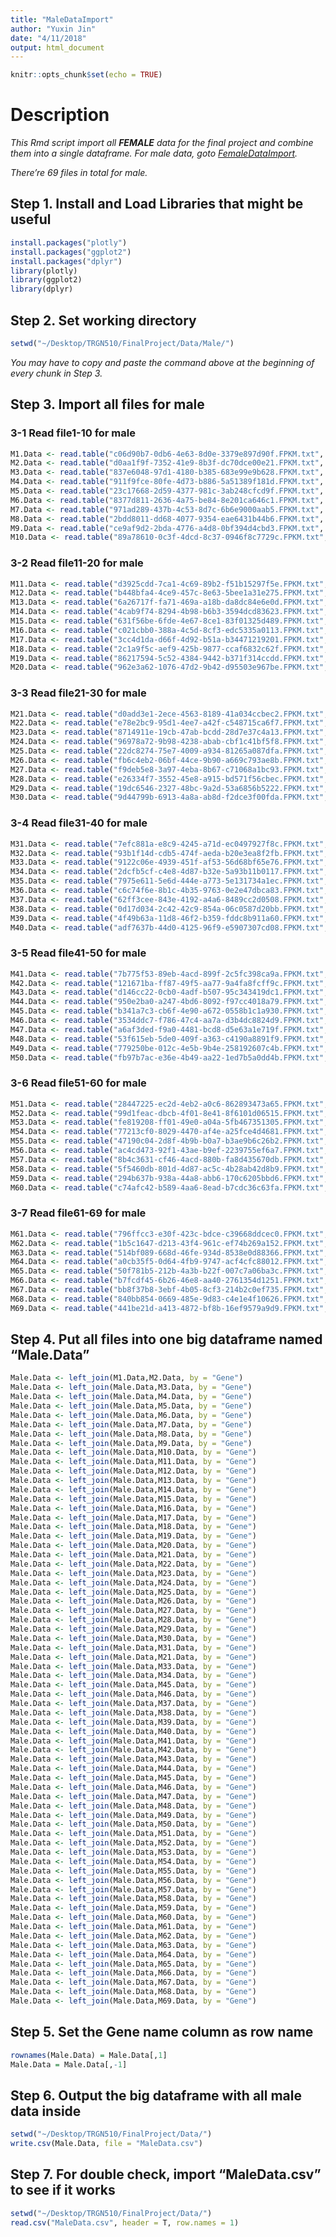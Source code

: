 ```yaml
---
title: "MaleDataImport"
author: "Yuxin Jin"
date: "4/11/2018"
output: html_document
---
```


```r
knitr::opts_chunk$set(echo = TRUE)
```

# Description
*This Rmd script import all **FEMALE** data for the final project and combine them into a single dataframe. For male data, goto [FemaleDataImport](https://github.com/YuxinJin/FinalProject/blob/master/FemaleDataImport.Rmd).*

*There're 69 files in total for male.*

## Step 1. Install and Load Libraries that might be useful
```r
install.packages("plotly")
install.packages("ggplot2")
install.packages("dplyr")
library(plotly)
library(ggplot2)
library(dplyr)
```

## Step 2. Set working directory
```r
setwd("~/Desktop/TRGN510/FinalProject/Data/Male/")
```
*You may have to copy and paste the command above at the beginning of every chunk in Step 3.*

## Step 3. Import all files for male

### 3-1 Read file1-10 for male
```r
M1.Data <- read.table("c06d90b7-0db6-4e63-8d0e-3379e897d90f.FPKM.txt", header = F, col.names = c("Gene", "7783e608-5038-4abc-9285-9e6c58ca7ac1"))
M2.Data <- read.table("d0aa1f9f-7352-41e9-8b3f-dc70dce00e21.FPKM.txt", header = F, col.names = c("Gene", "b2cc40b1-f3d9-4cfc-9c36-59a9510bf12f"))
M3.Data <- read.table("837e6048-97d1-4180-b385-683e99e9b628.FPKM.txt", header = F, col.names = c("Gene", "9ec4ae85-38f6-423e-bff9-1ccffaa59a17"))
M4.Data <- read.table("911f9fce-80fe-4d73-b886-5a51389f181d.FPKM.txt", header = F, col.names = c("Gene", "51de2f4f-a833-4db7-983f-5ee56d670c98"))
M5.Data <- read.table("23c17668-2d59-4377-981c-3ab248cfcd9f.FPKM.txt", header = F, col.names = c("Gene", "ade5b83e-0d5e-4129-8ad0-d473f02bb7b3"))
M6.Data <- read.table("8377d811-2636-4a75-be84-8e201ca646c1.FPKM.txt", header = F, col.names = c("Gene", "15ca6bac-19f2-4a56-a803-0b1d05b8ae47"))
M7.Data <- read.table("971ad289-437b-4c53-8d7c-6b6e9000aab5.FPKM.txt", header = F, col.names = c("Gene", "c6e40493-5c3b-4b90-aab2-a3c3b2621a01"))
M8.Data <- read.table("2bdd8011-dd68-4077-9354-eae6431b44b6.FPKM.txt", header = F, col.names = c("Gene", "2c703ece-198f-4aae-9a7b-398c9d50bfaa"))
M9.Data <- read.table("ce9af9d2-2bda-4776-a4d8-0bf394d4cbd3.FPKM.txt", header = F, col.names = c("Gene", "7c4228d5-3df5-4b34-a2e8-9dbe72d228eb"))
M10.Data <- read.table("89a78610-0c3f-4dcd-8c37-0946f8c7729c.FPKM.txt", header = F, col.names = c("Gene", "f7c619ac-9de0-4539-80e7-b96592820646"))
```

### 3-2 Read file11-20 for male
```r
M11.Data <- read.table("d3925cdd-7ca1-4c69-89b2-f51b15297f5e.FPKM.txt", header = F, col.names = c("Gene", "2c141f07-b3fd-401c-a3e5-05e2326c662d"))
M12.Data <- read.table("b448bfa4-4ce9-457c-8e63-5bee1a31e275.FPKM.txt", header = F, col.names = c("Gene", "70d623eb-dabf-40e1-8ca4-47dd171796c7"))
M13.Data <- read.table("6a26717f-fa71-469a-a18b-da8dc84e6e0d.FPKM.txt", header = F, col.names = c("Gene", "23d4aec2-22b0-466f-839b-f16ab75318a7"))
M14.Data <- read.table("4cab9f74-8294-4b98-b6b3-3594dcd83623.FPKM.txt", header = F, col.names = c("Gene", "142bf27f-0ac8-48d3-a49d-a9ee1098bd70"))
M15.Data <- read.table("631f56be-6fde-4e67-8ce1-83f01325d489.FPKM.txt", header = F, col.names = c("Gene", "4032eaec-3dc1-4103-b686-6ec1b6a49520"))
M16.Data <- read.table("c021cbb0-388a-4c5d-8cf3-edc5335a0113.FPKM.txt", header = F, col.names = c("Gene", "1e1b5057-c69c-4bf7-ba3e-bfb727e7a250"))
M17.Data <- read.table("3cc4d1da-d66f-4d92-b51a-b34471219201.FPKM.txt", header = F, col.names = c("Gene", "dc7cfc6b-0884-4e9e-912b-a74d86437470"))
M18.Data <- read.table("2c1a9f5c-aef9-425b-9877-ccaf6832c62f.FPKM.txt", header = F, col.names = c("Gene", "d8b786d6-361c-4ee9-a077-8acc41942558"))
M19.Data <- read.table("86217594-5c52-4384-9442-b371f314ccdd.FPKM.txt", header = F, col.names = c("Gene", "8a6cc766-061f-4d0f-be78-ff3d025b7f25"))
M20.Data <- read.table("962e3a62-1076-47d2-9b42-d95503e967be.FPKM.txt", header = F, col.names = c("Gene", "a56ec80a-c172-42b6-8bef-1565af4d0d86"))
```

### 3-3 Read file21-30 for male
```r
M21.Data <- read.table("d0add3e1-2ece-4563-8189-41a034ccbec2.FPKM.txt", header = F, col.names = c("Gene", "4cdaeaa5-39dc-42eb-81af-bd7be8aec507"))
M22.Data <- read.table("e78e2bc9-95d1-4ee7-a42f-c548715ca6f7.FPKM.txt", header = F, col.names = c("Gene", "e7876b48-7908-4c92-923a-bee5844d98c8"))
M23.Data <- read.table("8714911e-19cb-47ab-bcdd-28d7e37c4a13.FPKM.txt", header = F, col.names = c("Gene", "29a00c22-f407-4d1f-82c0-dcf2b055a422"))
M24.Data <- read.table("96978a72-9b98-4238-abab-cbf1c41bf5f8.FPKM.txt", header = F, col.names = c("Gene", "cc790d6c-b82c-4fd9-b9e0-9e7b2ebc9099"))
M25.Data <- read.table("22dc8274-75e7-4009-a934-81265a087dfa.FPKM.txt", header = F, col.names = c("Gene", "e604b99f-2a9e-4617-b7c7-8c25e7ae9ab1"))
M26.Data <- read.table("fb6c4eb2-06bf-44ce-9b90-a669c793ae8b.FPKM.txt", header = F, col.names = c("Gene", "33866786-1076-4af5-811b-37813ed48f65"))
M27.Data <- read.table("f9deb5e8-3a97-4eba-8b67-c71068a1bc93.FPKM.txt", header = F, col.names = c("Gene", "de43b870-bed8-47fe-a1d7-3851765c6525"))
M28.Data <- read.table("e26334f7-3552-45e8-a915-bd571f56cbec.FPKM.txt", header = F, col.names = c("Gene", "49949615-7cfb-487a-a50e-a5c615d31d64"))
M29.Data <- read.table("19dc6546-2327-48bc-9a2d-53a6856b5222.FPKM.txt", header = F, col.names = c("Gene", "6a87fd02-3e8f-44ae-bff1-8daa195d26d5"))
M30.Data <- read.table("9d44799b-6913-4a8a-ab8d-f2dce3f00fda.FPKM.txt", header = F, col.names = c("Gene", "15ee9008-3c7c-492b-94b2-7a2b38202066"))
```

### 3-4 Read file31-40 for male
```r
M31.Data <- read.table("7efc881a-e8c9-4245-a71d-ec0497927f8c.FPKM.txt", header = F, col.names = c("Gene", "6a6b134e-ba2e-48b5-a66d-40a04e819052"))
M32.Data <- read.table("93b1f14d-cdb5-474f-aeda-b20e3ea8f2fb.FPKM.txt", header = F, col.names = c("Gene", "53023d10-15b0-46fc-b7c2-466036cb7944"))
M33.Data <- read.table("9122c06e-4939-451f-af53-56d68bf65e76.FPKM.txt", header = F, col.names = c("Gene", "eacff948-6fbc-406c-9fa0-4cc0a0ffa69f"))
M34.Data <- read.table("2dcfb5cf-c4e8-4d87-b32e-5a93b11b0117.FPKM.txt", header = F, col.names = c("Gene", "6c9d1cdf-d96e-4a12-ad3a-82e4d6eab0eb"))
M35.Data <- read.table("7975e611-5e6d-444e-a773-5e131734a1ec.FPKM.txt", header = F, col.names = c("Gene", "55f5fd8d-7d6b-4237-b159-e499200bd725"))
M36.Data <- read.table("c6c74f6e-8b1c-4b35-9763-0e2e47dbca83.FPKM.txt", header = F, col.names = c("Gene", "423c0d1f-dab5-4fc6-8f5f-c1e2620327c7"))
M37.Data <- read.table("62ff3cee-843e-4192-a4a6-8489cc2d0508.FPKM.txt", header = F, col.names = c("Gene", "91227cf7-6a6a-41b3-9723-15798681c34c"))
M38.Data <- read.table("0d17d034-2c42-42c9-854a-06c0587d20bb.FPKM.txt", header = F, col.names = c("Gene", "86cfec6d-08f3-44f8-949c-423c401c31b6"))
M39.Data <- read.table("4f49b63a-11d8-46f2-b359-fddc8b911a60.FPKM.txt", header = F, col.names = c("Gene", "9fa01997-49c0-4652-b912-4cea0444cfe4"))
M40.Data <- read.table("adf7637b-44d0-4125-96f9-e5907307cd08.FPKM.txt", header = F, col.names = c("Gene", "66a4a50e-6d79-465a-a949-d352d504240e"))
```

### 3-5 Read file41-50 for male
```r
M41.Data <- read.table("7b775f53-89eb-4acd-899f-2c5fc398ca9a.FPKM.txt", header = F, col.names = c("Gene", "d7ebd61e-86a0-4bf0-8cff-3a1d1874af4b"))
M42.Data <- read.table("121671ba-ff87-49f5-aa77-9a4fa8fcff9c.FPKM.txt", header = F, col.names = c("Gene", "799808bf-b2fb-44b3-b611-7fd3a78bf630"))
M43.Data <- read.table("d146cc22-0cb0-4adf-b507-95c343419dc1.FPKM.txt", header = F, col.names = c("Gene", "6fdb9ff0-47f0-46d0-9ebd-dda684905e08"))
M44.Data <- read.table("950e2ba0-a247-4bd6-8092-f97cc4018a79.FPKM.txt", header = F, col.names = c("Gene", "79d8ffc2-301e-4958-b097-f0f97225583b"))
M45.Data <- read.table("b341a7c3-cb6f-4e90-a672-0558b1c1a930.FPKM.txt", header = F, col.names = c("Gene", "6bb27751-c4c5-425c-be3e-b0f0fc0970ab"))
M46.Data <- read.table("3534ddc7-f786-47c4-aa7a-d3b4dc8824d9.FPKM.txt", header = F, col.names = c("Gene", "e7f70c10-a903-44fc-b6bc-5bdf8a5442d4"))
M47.Data <- read.table("a6af3ded-f9a0-4481-bcd8-d5e63a1e719f.FPKM.txt", header = F, col.names = c("Gene", "58a781c1-2464-4a9d-9ade-7d4fedcd06d3"))
M48.Data <- read.table("53f615eb-5de0-409f-a363-c4190a8891f9.FPKM.txt", header = F, col.names = c("Gene", "2d6cd37d-3ba2-4c38-9959-e021be57d302"))
M49.Data <- read.table("779250be-012c-4e5b-9b4e-258192607c4b.FPKM.txt", header = F, col.names = c("Gene", "008d0418-e5a5-43d0-bc99-77ae9a0d85cf"))
M50.Data <- read.table("fb97b7ac-e36e-4b49-aa22-1ed7b5a0dd4b.FPKM.txt", header = F, col.names = c("Gene", "06def615-6654-4c19-8487-14bbbfa0b174"))
```

### 3-6 Read file51-60 for male
```r
M51.Data <- read.table("28447225-ec2d-4eb2-a0c6-862893473a65.FPKM.txt", header = F, col.names = c("Gene", "d5dde3d8-990f-4419-9e51-bd3d6ec3ef8b"))
M52.Data <- read.table("99d1feac-dbcb-4f01-8e41-8f6101d06515.FPKM.txt", header = F, col.names = c("Gene", "947d45ca-04e0-4f58-b2ec-f4af268bdf29"))
M53.Data <- read.table("fe819208-ff01-49e0-a04a-5fb467351305.FPKM.txt", header = F, col.names = c("Gene", "27169eff-f4fb-4b1d-98fc-b34192b1bd3b"))
M54.Data <- read.table("77213cf0-8029-4470-af4e-a25fce4d4681.FPKM.txt", header = F, col.names = c("Gene", "86bf68be-570a-4113-a252-04178af0100b"))
M55.Data <- read.table("47190c04-2d8f-4b9b-b0a7-b3ae9b6c26b2.FPKM.txt", header = F, col.names = c("Gene", "eb456925-45a8-4cd3-9ac7-5c32818411c3"))
M56.Data <- read.table("ac4cd473-92f1-43ae-b9ef-2239755ef6a7.FPKM.txt", header = F, col.names = c("Gene", "471542b1-d1e2-425f-88b6-a2a5180d44ee"))
M57.Data <- read.table("8b4c3631-cf46-4acd-880b-fa8d435670db.FPKM.txt", header = F, col.names = c("Gene", "9fd7cbab-48bb-487b-94f0-839c73a61ba4"))
M58.Data <- read.table("5f5460db-801d-4d87-ac5c-4b28ab42d8b9.FPKM.txt", header = F, col.names = c("Gene", "f4a5ac67-824c-4468-afaa-e2e58009be09"))
M59.Data <- read.table("294b637b-938a-44a8-abb6-170c6205bbd6.FPKM.txt", header = F, col.names = c("Gene", "7f0fbd05-8379-4af6-8223-b7ee4f176466"))
M60.Data <- read.table("c74afc42-b589-4aa6-8ead-b7cdc36c63fa.FPKM.txt", header = F, col.names = c("Gene", "17aaa4d5-b40a-45d8-addb-c66d6ad587a0"))
```

### 3-7 Read file61-69 for male
```r
M61.Data <- read.table("796ffcc3-e30f-423c-bdce-c39668ddcec0.FPKM.txt", header = F, col.names = c("Gene", "d4aca097-e725-4c1e-b65a-c510db86168d"))
M62.Data <- read.table("1b5c1647-d213-43f4-961c-ef74b269a152.FPKM.txt", header = F, col.names = c("Gene", "89798742-3aad-47e4-a088-a18d8550bf7d"))
M63.Data <- read.table("514bf089-668d-46fe-934d-8538e0d88366.FPKM.txt", header = F, col.names = c("Gene", "54dd6fe2-0edc-465a-92b8-d03edd219b42"))
M64.Data <- read.table("a0cb35f5-0d64-4fb9-9747-acf4cfc88012.FPKM.txt", header = F, col.names = c("Gene", "a95bc26a-1a53-4e03-a071-d9167fd62c97"))
M65.Data <- read.table("50f781b5-212b-4a3b-b22f-007c7a06ba3c.FPKM.txt", header = F, col.names = c("Gene", "48e57991-2c5a-4e45-9e3b-fc3363dd906d"))
M66.Data <- read.table("b7fcdf45-6b26-46e8-aa40-2761354d1251.FPKM.txt", header = F, col.names = c("Gene", "b337fe4d-54ac-43bb-9c3e-7788f6ac15cb"))
M67.Data <- read.table("bb8f37b8-3ebf-4b05-8cf3-214b2c0ef735.FPKM.txt", header = F, col.names = c("Gene", "b0819256-d601-4c12-a79b-47d31f0a1ddc"))
M68.Data <- read.table("840bb854-0669-485e-9d83-c4e1e4f10626.FPKM.txt", header = F, col.names = c("Gene", "	9c38992b-56f2-42e0-b5ea-b529ea228313"))
M69.Data <- read.table("441be21d-a413-4872-bf8b-16ef9579a9d9.FPKM.txt", header = F, col.names = c("Gene", "f88b6003-2955-4d45-9e53-23f768c4f6dd"))
```

## Step 4. Put all files into one big dataframe named "Male.Data"
```r
Male.Data <- left_join(M1.Data,M2.Data, by = "Gene")
Male.Data <- left_join(Male.Data,M3.Data, by = "Gene")
Male.Data <- left_join(Male.Data,M4.Data, by = "Gene")
Male.Data <- left_join(Male.Data,M5.Data, by = "Gene")
Male.Data <- left_join(Male.Data,M6.Data, by = "Gene")
Male.Data <- left_join(Male.Data,M7.Data, by = "Gene")
Male.Data <- left_join(Male.Data,M8.Data, by = "Gene")
Male.Data <- left_join(Male.Data,M9.Data, by = "Gene")
Male.Data <- left_join(Male.Data,M10.Data, by = "Gene")
Male.Data <- left_join(Male.Data,M11.Data, by = "Gene")
Male.Data <- left_join(Male.Data,M12.Data, by = "Gene")
Male.Data <- left_join(Male.Data,M13.Data, by = "Gene")
Male.Data <- left_join(Male.Data,M14.Data, by = "Gene")
Male.Data <- left_join(Male.Data,M15.Data, by = "Gene")
Male.Data <- left_join(Male.Data,M16.Data, by = "Gene")
Male.Data <- left_join(Male.Data,M17.Data, by = "Gene")
Male.Data <- left_join(Male.Data,M18.Data, by = "Gene")
Male.Data <- left_join(Male.Data,M19.Data, by = "Gene")
Male.Data <- left_join(Male.Data,M20.Data, by = "Gene")
Male.Data <- left_join(Male.Data,M21.Data, by = "Gene")
Male.Data <- left_join(Male.Data,M22.Data, by = "Gene")
Male.Data <- left_join(Male.Data,M23.Data, by = "Gene")
Male.Data <- left_join(Male.Data,M24.Data, by = "Gene")
Male.Data <- left_join(Male.Data,M25.Data, by = "Gene")
Male.Data <- left_join(Male.Data,M26.Data, by = "Gene")
Male.Data <- left_join(Male.Data,M27.Data, by = "Gene")
Male.Data <- left_join(Male.Data,M28.Data, by = "Gene")
Male.Data <- left_join(Male.Data,M29.Data, by = "Gene")
Male.Data <- left_join(Male.Data,M30.Data, by = "Gene")
Male.Data <- left_join(Male.Data,M31.Data, by = "Gene")
Male.Data <- left_join(Male.Data,M21.Data, by = "Gene")
Male.Data <- left_join(Male.Data,M33.Data, by = "Gene")
Male.Data <- left_join(Male.Data,M34.Data, by = "Gene")
Male.Data <- left_join(Male.Data,M45.Data, by = "Gene")
Male.Data <- left_join(Male.Data,M46.Data, by = "Gene")
Male.Data <- left_join(Male.Data,M37.Data, by = "Gene")
Male.Data <- left_join(Male.Data,M38.Data, by = "Gene")
Male.Data <- left_join(Male.Data,M39.Data, by = "Gene")
Male.Data <- left_join(Male.Data,M40.Data, by = "Gene")
Male.Data <- left_join(Male.Data,M41.Data, by = "Gene")
Male.Data <- left_join(Male.Data,M42.Data, by = "Gene")
Male.Data <- left_join(Male.Data,M43.Data, by = "Gene")
Male.Data <- left_join(Male.Data,M44.Data, by = "Gene")
Male.Data <- left_join(Male.Data,M45.Data, by = "Gene")
Male.Data <- left_join(Male.Data,M46.Data, by = "Gene")
Male.Data <- left_join(Male.Data,M47.Data, by = "Gene")
Male.Data <- left_join(Male.Data,M48.Data, by = "Gene")
Male.Data <- left_join(Male.Data,M49.Data, by = "Gene")
Male.Data <- left_join(Male.Data,M50.Data, by = "Gene")
Male.Data <- left_join(Male.Data,M51.Data, by = "Gene")
Male.Data <- left_join(Male.Data,M52.Data, by = "Gene")
Male.Data <- left_join(Male.Data,M53.Data, by = "Gene")
Male.Data <- left_join(Male.Data,M54.Data, by = "Gene")
Male.Data <- left_join(Male.Data,M55.Data, by = "Gene")
Male.Data <- left_join(Male.Data,M56.Data, by = "Gene")
Male.Data <- left_join(Male.Data,M57.Data, by = "Gene")
Male.Data <- left_join(Male.Data,M58.Data, by = "Gene")
Male.Data <- left_join(Male.Data,M59.Data, by = "Gene")
Male.Data <- left_join(Male.Data,M60.Data, by = "Gene")
Male.Data <- left_join(Male.Data,M61.Data, by = "Gene")
Male.Data <- left_join(Male.Data,M62.Data, by = "Gene")
Male.Data <- left_join(Male.Data,M63.Data, by = "Gene")
Male.Data <- left_join(Male.Data,M64.Data, by = "Gene")
Male.Data <- left_join(Male.Data,M65.Data, by = "Gene")
Male.Data <- left_join(Male.Data,M66.Data, by = "Gene")
Male.Data <- left_join(Male.Data,M67.Data, by = "Gene")
Male.Data <- left_join(Male.Data,M68.Data, by = "Gene")
Male.Data <- left_join(Male.Data,M69.Data, by = "Gene")
```

## Step 5. Set the Gene name column as row name
```r
rownames(Male.Data) = Male.Data[,1]
Male.Data = Male.Data[,-1]
```

## Step 6. Output the big dataframe with all male data inside
```r
setwd("~/Desktop/TRGN510/FinalProject/Data/")
write.csv(Male.Data, file = "MaleData.csv")
```

## Step 7. For double check, import "MaleData.csv" to see if it works
```r
setwd("~/Desktop/TRGN510/FinalProject/Data/")
read.csv("MaleData.csv", header = T, row.names = 1)
```
